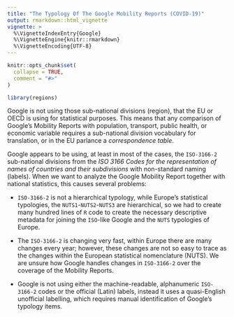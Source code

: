 ```yaml
---
title: "The Typology Of The Google Mobility Reports (COVID-19)"
output: rmarkdown::html_vignette
vignette: >
  %\VignetteIndexEntry{Google}
  %\VignetteEngine{knitr::rmarkdown}
  %\VignetteEncoding{UTF-8}
---
```


```r
knitr::opts_chunk$set(
  collapse = TRUE,
  comment = "#>"
)
```

```r
library(regions)
```

Google is not using those sub-national divisions (region), that the EU or OECD is using for statistical purposes.  This means that any comparison of Google’s Mobility Reports with population, transport, public health, or economic variable requires a sub-national division vocabulary for translation, or in the EU parlance a _correspondence table_.

Google appears to be using, at least in most of the cases, the `ISO-3166-2` sub-national divisions from the *ISO 3166 Codes for the representation of names of countries and their subdivisions* with non-standard naming (labels).  When we want to analyze the Google Mobility Report together with national statistics, this causes several problems:

* `ISO-3166-2` is not a hierarchical typology, while Europe's statistical typologies, the `NUTS1`-`NUTS2`-`NUTS3` are hierarchical, so we had to create many hundred lines of `R` code to create the necessary descriptive metadata for joining the `ISO`-like Google and the `NUTS` typologies of Europe.

*  The `ISO-3166-2` is changing very fast, within Europe there are many changes every year; however, these changes are not so easy to trace as the changes within the European statistical nomenclature (NUTS). We are unsure how Google handles changes in `ISO-3166-2` over the coverage of the Mobility Reports.

* Google is not using either the machine-readable, alphanumeric `ISO-3166-2` codes or the official (Latin) labels, instead it uses a quasi-English unofficial labelling, which requires manual identification of Google's typology items.

A bit exotic example, Réunion, or, as France calls it, _La Réunion_, shows some of the statistical impracticalities of the non-hierarchical `ISO-3166` codes. Google used the [RE](https://www.iso.org/obp/ui/#iso:code:3166:RE) `ISO-3166-1` country code and the corresponding label Réunion to identify the small island in the Indian ocean. However, as a part of France (and the European Union), it is also described in France's `ISO-3166-2` as `FR-LRE`, labelled _La Réunion_ as an overseas region, and as `FR-RE`, as an overseas department. The distinction mirrors France's administrative laws, and matches the rows in Google's reports with three potential `ISO-3166` codes.  If we want to join Google's data with regional statistical data from French or EU official tables, we have to use code `FRY4` from the Frech `NUTS3` typology. 

## Creating The Adequate Typology

There are some very small sovereign states that do not have any `NUTS` divisions. Luxembourg is not divided (`LU` = `LU0` = `LU00` = `LU000`). Our package can project the national data given by Google to any `NUTS` level, so that these part of Europe fall into the right place on country, `NUTS1`, `NUTS2` and `NUTS3` level data tables, too.

However, in most cases, the `NUTS` typology is hierarchical. If we take the example of Malta, which is the smallest member state with the least number of possible divisions (exactly two: `MT001` refers to the main island of Malta and `MT002` refers to the smaller islands of *Gozo* and *Comino*.) We know that in the hierarchy `MT002` belongs to `MT00`, which belongs to `MT0`, which belongs to the country Malta (`MT`).  Therefore, if we have a bit of ambiguity with a territory, we can still roughly place it, if we at least know at what level would it fit to Europe’s map.  In Malta’s case, Google did not divide the country, so we know that Google’s data refers to `MT` = `MT0` = `MT00`, which makes matching with any national (`NUTS0`), `NUTS1` or `NUTS2` level data table possible, although we cannot directly match with `NUTS3` tables which separate `MT001` and `MT002`. In this case, we have to use `impute_down_nuts()` to impute (project) the `MT` = `MT0` = `MT00` data to `MT001` and `MT002`.
 
Google provided extremely detailed data for some small countries like Estonia and Latvia, because the `ISO-3166-2` subdivisons of these relatively small countries are very small, i.e. usually smaller than the `NUTS3` statistical regions.  These countries, due to their size, are not divided in `NUTS1` and `NUTS2` levels (`EE` = `EE0` = `EE00`), but they have statistical subdivisions on `NUTS3` level.  The `ISO-3166-2` used by Google tend to be on a lower level (`quasi-NUTS4`). The `NUTS` earlier contained a `NUTS4` typology, but it was very impractical to use, because divisions at this level tend to change very quickly, and the creation of statistical aggregates is not always possible. For example, it would clearly not be possible disaggregating the GDP in a meaningful to such small territorial units. 

Because most Eurostat data is available only on `NUTS2` level, we can simply use the `EE` and `LV` data from Google and project it to the technical `NUT2` regions `EE00` and `LV00` (both identical to the country itself.) If we would want to match Estonia's and Latvias data with `NUTS3` levels statistical tables, we would have to created weighted averages from Googles sub-NUTS3 regions for these countries.

## Countries That Are Not Members of the European Union

In the case of small non-EU member states we applied the same logic, although these countries are at the moment not part of the official NUTS nomenclature. For example, we made Andorra `AD` = `AD0` = `AD00` = `AD00`.  Eurostat's regional data products usually do not contain data from Andorra, but the national data tables sometimes do, and this data can be safely projected down to the identical technical `NUTS1` "region" of `AD0` or the technical `NUTS2` region of `AD00`.

Some non-EU member states, such as Liechtenstein, Norway, Iceland (the European Economic Area), or (potential) EU member canidates on the Balkans, i.e. Albania, Montengro, North Macedonia, Serbia are becoming part of the EU `NUTS2021`, which is already defined but not yet used, and currently they have `NUTS` equivalent codes.  

Cyprus is unfortunately not present in the Google Mobility Reports.

## Imputation And Correlation

In many cases the `ISO-3166-2` subdivisions used by Google correspond to some `NUTS` typology elements.  After figuring out the correct `NUTS` typology for the Google rows, we can aggregate up `NUTS3` level data or project down `NUTS1` data to the `NUTS2` level, which is the most likely level for practical statistical analysis. In some cases, the `ISO-3166-2` correspond to *earlier* definitions of `NUTS`. We could have chosen to try to match currently non-matched `ISO-3166-2` with `NUTS2010` or `NUTS2003` definitions, and then try to use a time-wise correspondence among `NUTS` definitions.  If we did not find an equivalence with any elements of the `NUTS2016` definitions, we probably could have found it in the historical `NUTS2003`, `NUTS2010` or other typologies, and could have tried to use our timewise-correspondence to find an equivalent.  Even if there is a formula that connectes a `NUTS2016` typological element to various `NUTS2003` elements, and thus via `ISO-3166-2`, it would require an almost case-by-case programming to exploit this connection, given that there are many possibilities in time-wise correspondents (see vignette: [Working With Regional, Sub-National Statistical Products](http://regions.danielantal.eu/articles/Regional_stats.html)). Instead we used some simplifications when the `ISO-3166-2` and the currently used `NUTS1016` typology do not match. 

In some cases, Google merged certain statistical regions of Europe.  For example, following the [ISO-3166-2- subdivisions of Italy](https://www.iso.org/obp/ui/#iso:code:3166:IT) 
the culturally autonomous, partly German speaking part of Italy was merged into a single unit (`ISO-3166-2`: `IT-32`, with Italian labelling _Trentino-Alto Adige_ and with German labelling _Trentino-Südtirol_, but Google used an unofficial English labelling), even though these are two undivided `NUTS2` regions, i.e. Trentino `ITD2`=`ITD20` and _Alto Adige_ / _Südtirol_ (*South Tyrol* for Google) `ITD1` = `ITD10`.  In this case, comparison is possible, but requires addition or weighting between EU statistical units for joining with Google data. We gave the `pseudo-NUTS` code `ITDX` to *Trentino-South Tyrol*, which clearly identifies the region as part of `ITD` for _Northeastern Italy_, and of course as part of `IT` or _Italy_.

For simplicity, we treated some of these historical regions identical to a current one, if the difference was very small. For example, _Bragança_ district in Portugal (in `ISO-3166-2`: `PT-04`) was coded as `PT11E`, because it is almost identical to the `NUTS3` region _Terras de Trás-os-Montes_. 

In other cases, when Google’s typology cuts accross current European statistical region lines, we again chose the creation of `pseudo-NUTS` codes. For example, we created the irregular `pseudo-NUTS` code `PT11X` for the _Braga district_ of Portugal (in `ISO-3166-2`: `PT-03`), because it is certainly part of  `PT11` _Continente_, `PT11` _Norte_, and the technical `NUTS0` `PT` for Portugal, but it does not correspond to any `NUTS3` units of Portugal in the `NUTS2016` definition. This coding will not pass the `validate_nuts_code()` function, but it certainly gives a strong starting point for data imputation. 

We faced many such problems with Portugal and Wales within Great Britain in the United Kingdom.